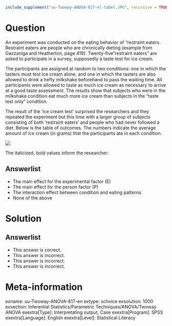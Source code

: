 ```r
include_supplement("uu-Twoway-ANOVA-817-nl-tabel.JPG", recursive = TRUE)
```

Question
========
  
An experiment was conducted on the eating behavior of "restraint eaters. Restraint eaters are people who are chronically dieting (example from Gazzaniga and Heatherton, page 419). Twenty-five "restraint eaters" are asked to participate in a survey, supposedly a taste test for ice cream.

The participants are assigned at random to two conditions: one in which the tasters must test ice cream alone, and one in which the tasters are also allowed to drink a hefty milkshake beforehand to pass the waiting time. All participants were allowed to taste as much ice cream as necessary to arrive at a good taste assessment. The results show that subjects who were in the milkshake condition eat much more ice cream than subjects in the "taste test only" condition.


The result of the 'ice cream test' surprised the researchers and they repeated the experiment but this time with a larger group of subjects consisting of both 'restraint eaters' and people who had never followed a diet. Below is the table of outcomes. The numbers indicate the average amount of ice cream (in grams) that the participants ate in each condition.

![](uu-Twoway-ANOVA-817-nl-tabel.JPG)

The italicized, bold values inform the researcher:

  
Answerlist
----------
* The main effect for the experimental factor (E)
* The main effect for the person factor (P)
* The interaction effect between condition and eating patterns
* None of the above

Solution
========


Answerlist
----------
* This answer is correct.
* This answer is incorrect.
* This answer is incorrect.
* This answer is incorrect.

Meta-information
================
exname: uu-Twoway-ANOVA-817-en
extype: schoice
exsolution: 1000
exsection: Inferential Statistics/Parametric Techniques/ANOVA/Twoway ANOVA
exextra[Type]: Interpretating output, Case
exextra[Program]: SPSS
exextra[Language]: English
exextra[Level]: Statistical Literacy